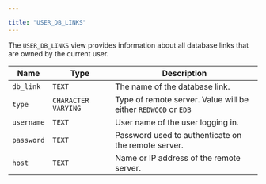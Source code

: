 ---

title: "USER_DB_LINKS"
---

<div id="user_db_links" class="registered_link"></div>

The `USER_DB_LINKS` view provides information about all database links that are owned by the current user.

| Name       | Type                | Description                                                  |
| ---------- | ------------------- | ------------------------------------------------------------ |
| `db_link`  | `TEXT`              | The name of the database link.                               |
| `type`     | `CHARACTER VARYING` | Type of remote server. Value will be either `REDWOOD` or `EDB` |
| `username` | `TEXT`              | User name of the user logging in.                            |
| `password` | `TEXT`              | Password used to authenticate on the remote server.          |
| `host`     | `TEXT`              | Name or IP address of the remote server.                     |